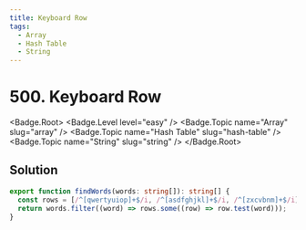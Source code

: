 ```yaml
---
title: Keyboard Row
tags:
  - Array
  - Hash Table
  - String
---
```


# 500. Keyboard Row

<Badge.Root>
  <Badge.Level level="easy" />
  <Badge.Topic name="Array" slug="array" />
  <Badge.Topic name="Hash Table" slug="hash-table" />
  <Badge.Topic name="String" slug="string" />
</Badge.Root>

## Solution

```typescript filename="solution.ts" copy
export function findWords(words: string[]): string[] {
  const rows = [/^[qwertyuiop]+$/i, /^[asdfghjkl]+$/i, /^[zxcvbnm]+$/i];
  return words.filter((word) => rows.some((row) => row.test(word)));
}
```

<ProblemLink
  codingSite="leetcode"
  href="https://leetcode.com/problems/keyboard-row"
  title="Keyboard Row"
/>

